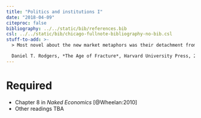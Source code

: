 ```yaml
---
title: "Politics and institutions I"
date: "2018-04-09"
citeproc: false
bibliography: ../../static/bib/references.bib
csl: ../../static/bib/chicago-fullnote-bibliography-no-bib.csl
stuff-to-add: >-
  > Most novel about the new market metaphors was their detachment from history and institutions and from questions of power. As the market grew more abstract, society thinned out into highly reduced microeconomic mental pictures: Gilder's heroically independent entrepreneurs, Lucas's forward-looking utility maximizers, Wanniski's fish and coconut traders, the Coase theorem's rancher and farmer maximizing the public good as they stood on the courthouse steps. To imagine the market now was to imagine a socially detached array of economic actors, free to choose and optimize, unconstrained by power or inequalities, governed not by their common deliberative action but only by the impersonal laws of the market.

  Daniel T. Rodgers, *The Age of Fracture*, Harvard University Press, 2011, p. 76
---
```


# Required

- Chapter 8 in *Naked Economics* [@Wheelan:2010]
- Other readings TBA
